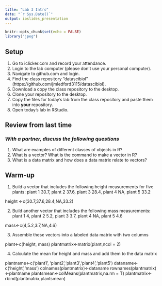 ```yaml
---
title: "Lab 3 Intro"
date: "`r Sys.Date()`"
output: ioslides_presentation
---
```


```r
knitr::opts_chunk$set(echo = FALSE)
library("jpeg")
```

## Setup
1. Go to iclicker.com and record your attendance.
2. Login to the lab computer (please don't use your personal computer).  
3. Navigate to github.com and login.  
4. Find the class repository "datascibiol" (https://github.com/jmledford3115/datascibiol).  
5. Download a copy the class repository to the desktop.  
6. Clone your repository to the desktop.  
7. Copy the files for today's lab from the class repository and paste them into **your** repository.  
8. Open today's lab in RStudio.  

## Review from last time
### *With a partner, discuss the following questions*
1. What are examples of different classes of objects in R?
2. What is a vector? What is the command to make a vector in R?
3. What is a data matrix and how does a data matrix relate to vectors?  

## Warm-up
1. Build a vector that includes the following height measurements for five plants:
plant 1 30.7, plant 2 37.6, plant 3 28.4, plant 4 NA, plant 5 33.2

height <-c(30.7,37.6,28.4,NA,33.2)

2. Build another vector that includes the following mass measurements:
plant 1 4, plant 2 5.2, plant 3 3.7, plant 4 NA, plant 5 4.6

mass<-c(4,5.2,3.7,NA,4.6)

3. Assemble these vectors into a labeled data matrix with two columns

plant<-c(height, mass)
plantmatrix<-matrix(plant,ncol = 2)

4. Calculate the mean for height and mass and add them to the data matrix

plantname<-c('plant1', 'plant2','plant3','plant4','plant5')
dataname<-c('height','mass')
colnames(plantmatrix)<-dataname
rownames(plantmatrix)<-plantname
plantsmean<-colMeans(plantmatrix,na.rm = T)
plantmatrix<-rbind(plantmatrix,plantsmean)
